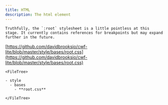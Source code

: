 ```yaml
---
title: HTML
description: The html element
---
```



<Tabs>
  <TabItem label="Overview" icon="puzzle">

    Truthfully, the `:root` stylesheet is a little pointless at this stage. It currently contains references for breakpoints but may expand further in the future.

  </TabItem>
  <TabItem label="Files" icon="list-format">

  [https://github.com/davidbrooksio/cwf-lite/blob/master/style/bases/root.css](https://github.com/davidbrooksio/cwf-lite/blob/master/style/bases/root.css)
  
    <FileTree>

    - style
      - bases
        - **root.css**

    </FileTree>
  </TabItem>
  <TabItem label="Stylesheet" icon="open-book">
    <Code code={cssExample} lang="css" />
  </TabItem>
</Tabs>
